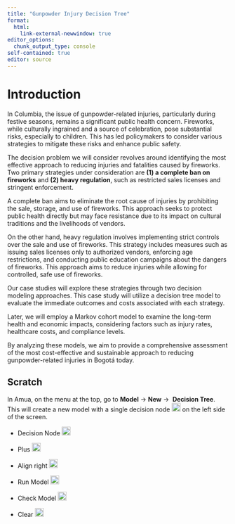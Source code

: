 ```yaml
---
title: "Gunpowder Injury Decision Tree"
format: 
  html:
    link-external-newwindow: true
editor_options: 
  chunk_output_type: console
self-contained: true
editor: source
---
```



# Introduction

In Columbia, the issue of gunpowder-related injuries, particularly during festive seasons, remains a significant public health concern. Fireworks, while culturally ingrained and a source of celebration, pose substantial risks, especially to children. This has led policymakers to consider various strategies to mitigate these risks and enhance public safety.

The decision problem we will consider revolves around identifying the most effective approach to reducing injuries and fatalities caused by fireworks. Two primary strategies under consideration are **(1) a complete ban on fireworks** and **(2) heavy regulation**, such as restricted sales licenses and stringent enforcement. 

A complete ban aims to eliminate the root cause of injuries by prohibiting the sale, storage, and use of fireworks. This approach seeks to protect public health directly but may face resistance due to its impact on cultural traditions and the livelihoods of vendors.

On the other hand, heavy regulation involves implementing strict controls over the sale and use of fireworks. This strategy includes measures such as issuing sales licenses only to authorized vendors, enforcing age restrictions, and conducting public education campaigns about the dangers of fireworks. This approach aims to reduce injuries while allowing for controlled, safe use of fireworks.

Our case studies will explore these strategies through two decision modeling approaches. This case study will utilize a decision tree model to evaluate the immediate outcomes and costs associated with each strategy. 

Later, we will employ a Markov cohort model to examine the long-term health and economic impacts, considering factors such as injury rates, healthcare costs, and compliance levels. 

By analyzing these models, we aim to provide a comprehensive assessment of the most cost-effective and sustainable approach to reducing gunpowder-related injuries in Bogotá today.


## Scratch




In Amua, on the menu at the top, go to **Model** -\> **New** -\>  **Decision Tree**. This will create a new model with a single decision node <img src="../amua-images/decisionNode_24.png" alt="Custom Icon" width="20" height="20"/> on the left side of the screen.

-   Decision Node <img src="../amua-images/decisionNode_24.png" alt="Custom Icon" width="20" height="20"/>

-   Plus <img src="../amua-images/add_128.png" alt="Custom Icon" width="20" height="20"/>

-   Align right <img src="../amua-images/alignRight_128.png" alt="Custom Icon" width="20" height="20"/>

-   Run Model <img src="../amua-images/runModel_24.png" alt="Custom Icon" width="20" height="20"/>

-   Check Model <img src="../amua-images/checkModel_24.png" alt="Custom Icon" width="20" height="20"/>

-   Clear <img src="../amua-images/clear_24.png" alt="Custom Icon" width="20" height="20"/>

